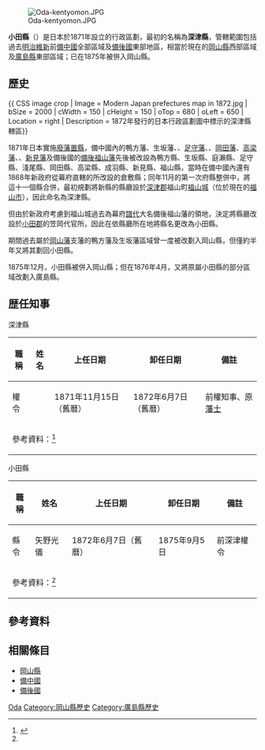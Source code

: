 [[Image:Oda-kentyomon.JPG|thumb]]

'''小田縣'''（{{jpn|j=小田県|hg=おだけん|rm=Oda ken|f=y}}）是日本於1871年設立的行政區劃，最初的名稱為'''深津縣'''，管轄範圍包括過去[[明治維新|明治維新]]前[[備中國|備中國]]全部區域及[[備後國|備後國]]東部地區，相當於現在的[[岡山縣|岡山縣]]西部區域及[[廣島縣|廣島縣]]東部區域；已在1875年被併入岡山縣。

== 歷史 ==

{{ CSS image crop
| Image = Modern Japan prefectures map in 1872.jpg
| bSize = 2000
| cWidth = 150
| cHeight = 150
| oTop = 680
| oLeft = 650
| Location = right
| Description = 1872年發行的日本行政區劃圖中標示的深津縣轄區}}

1871年日本實施[[廢藩置縣|廢藩置縣]]，備中國內的鴨方藩、生坂藩、{{tsl|ja|庭瀬藩|庭瀨藩}}、[[足守藩|足守藩]]、{{tsl|ja|浅尾藩|淺尾藩}}、[[岡田藩|岡田藩]]、[[高梁藩|高梁藩]]、{{tsl|ja|成羽藩}}、[[新見藩|新見藩]]及備後國的[[備後福山藩|備後福山藩]]先後被改設為鴨方縣、生坂縣、庭瀨縣、足守縣、淺尾縣、岡田縣、高梁縣、成羽縣、新見縣、福山縣，當時在備中國內還有1868年新政府從幕府直轄的{{tsl|ja|倉敷支配所}}所改設的倉敷縣；同年11月的第一次府縣整併中，將這十一個縣合併，最初規劃將新縣的縣廳設於[[深津郡|深津郡]]福山町[[福山城_(備後國)|福山城]]（位於現在的[[福山市|福山市]]），因此命名為深津縣。

但由於新政府考慮到福山城過去為幕府[[譜代|譜代]]大名備後福山藩的領地，決定將縣廳改設於[[小田郡|小田郡]]的笠岡代官所，因此在依縣廳所在地將縣名更改為小田縣。

期間過去屬於[[岡山藩|岡山藩]]支藩的鴨方藩及生坂藩區域曾一度被改劃入岡山縣，但僅約半年又將其劃回小田縣。

1875年12月，小田縣被併入岡山縣；但在1876年4月，又將原屬小田縣的部分區域改劃入廣島縣。

== 歴任知事 ==

; 深津縣
{| class="wikitable sortable" style="text-align:left; font-size:95%"
|+ 
! 職稱 !! 姓名 !! 上任日期 !! 卸任日期 !! 備註
|- align=center
| 權令 || {{tsl|ja|矢野光儀}} || 1871年11月15日（舊曆） || 1872年6月7日（舊曆） || align=left | 前{{Tsl|ja|葛飾県|葛飾縣}}權知事、原{{tsl|ja|佐伯藩}}[[藩士|藩士]]
|-
| colspan=5 | 參考資料：<ref name="kitabatake">{{Cite web| url=http://kitabatake.world.coocan.jp/rekishi49.4.html| title=戦前都道府県知事総覧| work=日本の歴史学講座| language=ja| accessdate=2022-06-06| archive-date=2016-09-10| archive-url=https://web.archive.org/web/20160910085801/http://kitabatake.world.coocan.jp/rekishi49.4.html}}</ref>
|}

; 小田縣
{| class="wikitable sortable" style="text-align:left; font-size:95%"
|+ 
! 職稱 !! 姓名 !! 上任日期 !! 卸任日期 !! 備註
|- align=center
| 縣令 || 矢野光儀 || 1872年6月7日（舊曆） || 1875年9月5日 || align=left | 前深津權令
|-
| colspan=5 | 參考資料：<ref name="kitabatake"/>
|}

== 參考資料 ==
{{Reflist}}

== 相關條目 ==
* [[岡山縣|岡山縣]]
* [[備中國|備中國]]
* [[備後國|備後國]]

{{日本已廢除的府縣}}

[[Category:日本已廢除的都道府縣|Oda]]
[[Category:岡山縣歷史|Category:岡山縣歷史]]
[[Category:廣島縣歷史|Category:廣島縣歷史]]